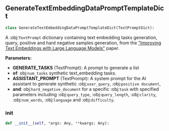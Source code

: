 <a id="camel.prompts.generate_text_embedding_data"></a>

<a id="camel.prompts.generate_text_embedding_data.GenerateTextEmbeddingDataPromptTemplateDict"></a>

## GenerateTextEmbeddingDataPromptTemplateDict

```python
class GenerateTextEmbeddingDataPromptTemplateDict(TextPromptDict):
```

A :obj:`TextPrompt` dictionary containing text embedding tasks
generation, query, positive and hard negative samples generation,
from the ["Improving Text Embeddings with Large Language Models"](https://arxiv.org/abs/2401.00368) paper.

**Parameters:**

- **GENERATE_TASKS** (TextPrompt): A prompt to generate a list
- **of**: obj:`num_tasks` synthetic text_embedding tasks.
- **ASSISTANT_PROMPT** (TextPrompt): A system prompt for the AI assistant to generate synthetic :obj:`user_query`, :obj:`positive document`,
- **and**: obj:`hard_negative_document` for a specific :obj:`task` with specified parameters including :obj:`query_type`, :obj:`query_length`, :obj:`clarity`, :obj:`num_words`, :obj:`language` and :obj:`difficulty`.

<a id="camel.prompts.generate_text_embedding_data.GenerateTextEmbeddingDataPromptTemplateDict.__init__"></a>

### __init__

```python
def __init__(self, *args: Any, **kwargs: Any):
```
